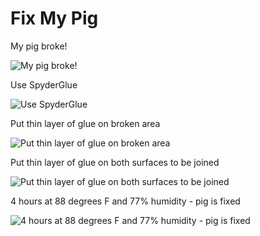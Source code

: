 
# Fix My Pig

My pig broke!

<Image src={img1} alt="My pig broke!" />

Use SpyderGlue

<Image src={img2} alt="Use SpyderGlue" />

Put thin layer of glue on broken area

<Image src={img3} alt="Put thin layer of glue on broken area" />

Put thin layer of glue on both surfaces to be joined

<Image src={img4} alt="Put thin layer of glue on both surfaces to be joined" />

4 hours at 88 degrees F and 77% humidity - pig is fixed

<Image
  src={img5}
  alt="4 hours at 88 degrees F and 77% humidity - pig is fixed"
/>

